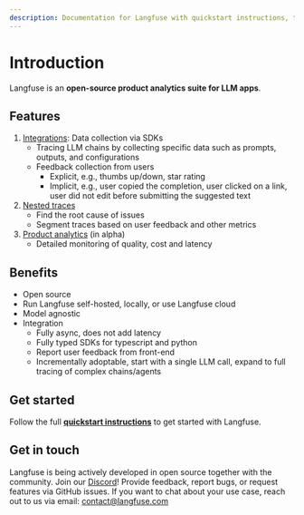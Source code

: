```yaml
---
description: Documentation for Langfuse with quickstart instructions, tutorials, and more.
---
```



# Introduction

Langfuse is an **open-source product analytics suite for LLM apps**.

## Features

1. [Integrations](/docs/integrations): Data collection via SDKs
   - Tracing LLM chains by collecting specific data such as prompts, outputs, and configurations
   - Feedback collection from users
     - Explicit, e.g., thumbs up/down, star rating
     - Implicit, e.g., user copied the completion, user clicked on a link, user did not edit before submitting the suggested text
1. [Nested traces](/docs/tracing)
   - Find the root cause of issues
   - Segment traces based on user feedback and other metrics
1. [Product analytics](/docs/analytics) (in alpha)
   - Detailed monitoring of quality, cost and latency

## Benefits

- Open source
- Run Langfuse self-hosted, locally, or use Langfuse cloud
- Model agnostic
- Integration
  - Fully async, does not add latency
  - Fully typed SDKs for typescript and python
  - Report user feedback from front-end
  - Incrementally adoptable, start with a single LLM call, expand to full tracing of complex chains/agents

## Get started

Follow the full [**quickstart instructions**](/docs/get-started) to get started with Langfuse.

## Get in touch

Langfuse is being actively developed in open source together with the community. Join our [Discord](https://discord.gg/7NXusRtqYU)! Provide feedback, report bugs, or request features via GitHub issues. If you want to chat about your use case, reach out to us via email: contact@langfuse.com
